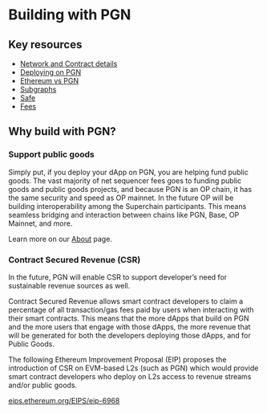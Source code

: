# Building with PGN

## Key resources

* [Network and Contract details](/network-and-contract-details)
* [Deploying on PGN](/building-with-pgn/deploying-to-pgn)
* [Ethereum vs PGN](/building-with-pgn/fees)
* [Subgraphs](/building-with-pgn/subgraphs)
* [Safe](/building-with-pgn/safe)
* [Fees](/building-with-pgn/ethereum-vs-pgn)


## Why build with PGN?

### Support public goods

Simply put, if you deploy your dApp on PGN, you are helping fund public goods. The vast majority of net sequencer fees goes to funding public goods and public goods projects, and because PGN is an OP chain, it has the same security and speed as OP mainnet. In the future OP will be building interoperability among the Superchain participants. This means seamless bridging and interaction between chains like PGN, Base, OP Mainnet, and more.

Learn more on our [About](/about) page.

### Contract Secured Revenue (CSR)

In the future, PGN will enable CSR to support developer’s need for sustainable revenue sources as well.

Contract Secured Revenue allows smart contract developers to claim a percentage of all transaction/gas fees paid by users when interacting with their smart contracts. This means that the more dApps that build on PGN and the more users that engage with those dApps, the more revenue that will be generated for both the developers deploying those dApps, and for Public Goods.

The following Ethereum Improvement Proposal (EIP) proposes the introduction of CSR on EVM-based L2s (such as PGN) which would provide smart contract developers who deploy on L2s access to revenue streams and/or public goods.

[eips.ethereum.org/EIPS/eip-6968](https://eips.ethereum.org/EIPS/eip-6968)
